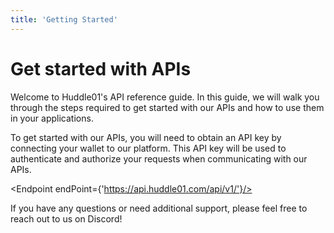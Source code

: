 ```yaml
---
title: 'Getting Started'
---
```




# Get started with APIs

Welcome to Huddle01's API reference guide. In this guide, we will walk you through the steps required to get started with our APIs and how to use them in your applications.

To get started with our APIs, you will need to obtain an API key by connecting your wallet to our platform. This API key will be used to authenticate and authorize your requests when communicating with our APIs.



<GetStartedBtn/>

<Endpoint endPoint={'https://api.huddle01.com/api/v1/'}/>


<APIContainer />

If you have any questions or need additional support, please feel free to reach out to us on Discord!
